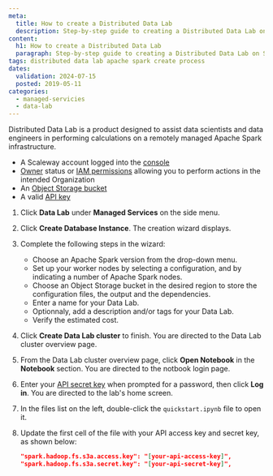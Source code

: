 ```yaml
---
meta:
  title: How to create a Distributed Data Lab
  description: Step-by-step guide to creating a Distributed Data Lab on Scaleway.
content:
  h1: How to create a Distributed Data Lab
  paragraph: Step-by-step guide to creating a Distributed Data Lab on Scaleway.
tags: distributed data lab apache spark create process
dates:
  validation: 2024-07-15
  posted: 2019-05-11
categories:
  - managed-servicies
  - data-lab
---
```


Distributed Data Lab is a product designed to assist data scientists and data engineers in performing calculations on a remotely managed Apache Spark infrastructure.

<Macro id="requirements" />

- A Scaleway account logged into the [console](https://console.scaleway.com)
- [Owner](/identity-and-access-management/iam/concepts/#owner) status or [IAM permissions](/identity-and-access-management/iam/concepts/#permission) allowing you to perform actions in the intended Organization
- An [Object Storage bucket](/storage/object/how-to/create-a-bucket/)
- A valid [API key](/identity-and-access-management/iam/how-to/create-api-keys/)

1. Click **Data Lab** under **Managed Services** on the side menu.

2. Click **Create Database Instance**. The creation wizard displays.

3. Complete the following steps in the wizard:
    - Choose an Apache Spark version from the drop-down menu.
    - Set up your worker nodes by selecting a configuration, and by indicating a number of Apache Spark nodes.
    - Choose an Object Storage bucket in the desired region to store the configuration files, the output and the dependencies.
    - Enter a name for your Data Lab.
    - Optionnaly, add a description and/or tags for your Data Lab.
    - Verify the estimated cost.

4. Click **Create Data Lab cluster** to finish. You are directed to the Data Lab cluster overview page.


5. From the Data Lab cluster overview page, click **Open Notebook** in the **Notebook** section. You are directed to the notbook login page.

6. Enter your [API secret key](/identity-and-access-management/iam/concepts/#api-key) when prompted for a password, then click **Log in**. You are directed to the lab's home screen.

7. In the files list on the left, double-click the `quickstart.ipynb` file to open it.

8. Update the first cell of the file with your API access key and secret key, as shown below:

    ```json
    "spark.hadoop.fs.s3a.access.key": "[your-api-access-key]",
    "spark.hadoop.fs.s3a.secret.key": "[your-api-secret-key]",
    ```


